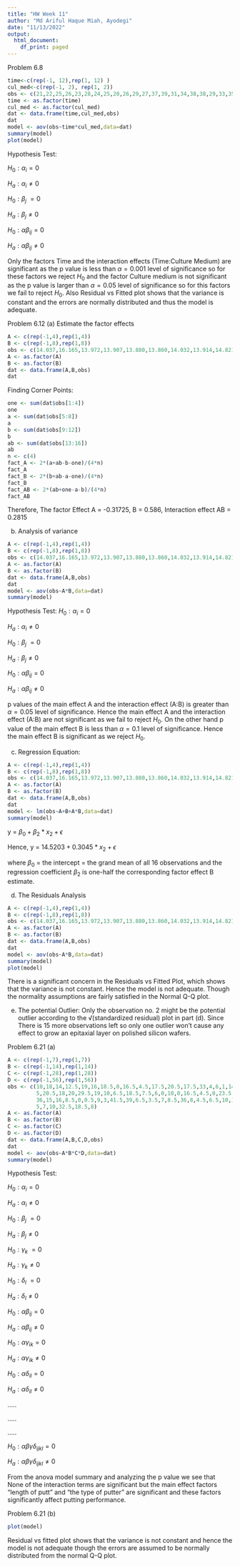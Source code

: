 ```yaml
---
title: "HW Week 11"
author: "Md Ariful Haque Miah, Ayodegi"
date: "11/13/2022"
output:
  html_document:
    df_print: paged
---
```

Problem 6.8
```r
time<-c(rep(-1, 12),rep(1, 12) )
cul_med<-c(rep(-1, 2), rep(1, 2))
obs <- c(21,22,25,26,23,28,24,25,20,26,29,27,37,39,31,34,38,38,29,33,35,36,30,35)
time <- as.factor(time)
cul_med <- as.factor(cul_med)
dat <- data.frame(time,cul_med,obs)
dat
model <- aov(obs~time*cul_med,data=dat)
summary(model) 
plot(model)
```
Hypothesis Test:

$H_0: \alpha_i = 0$ 

$H_a: \alpha_i \neq 0$

$H_0: \beta_j\ = 0$ 

$H_a: \beta_j \neq 0$

$H_0: \alpha\beta_{ij}=0$

$H_a: \alpha\beta_{ij}\neq0$

Only the factors Time and the interaction effects (Time:Culture Medium) are significant as the p value is less than $\alpha=0.001$
level of significance so for these factors we reject $H_0$ and the factor Culture medium is not significant as the p value is larger
than $\alpha=0.05$ level of significance so for this factors we fail to reject $H_0$.
Also Residual vs Fitted plot shows that the variance is constant and the errors are normally distributed and thus the model is adequate.

Problem 6.12
(a) Estimate the factor effects
```r
A <- c(rep(-1,4),rep(1,4))
B <- c(rep(-1,8),rep(1,8))
obs <- c(14.037,16.165,13.972,13.907,13.880,13.860,14.032,13.914,14.821,14.757,14.843,14.878,14.888,14.921,14.415,14.932)
A <- as.factor(A)
B <- as.factor(B)
dat <- data.frame(A,B,obs)
dat
```
Finding Corner Points:
```r
one <- sum(dat$obs[1:4])
one
a <- sum(dat$obs[5:8])
a
b <- sum(dat$obs[9:12])
b
ab <- sum(dat$obs[13:16])
ab
n <- c(4)
fact_A <- 2*(a+ab-b-one)/(4*n)
fact_A
fact_B <- 2*(b+ab-a-one)/(4*n)
fact_B
fact_AB <- 2*(ab+one-a-b)/(4*n)
fact_AB
```
Therefore, The factor Effect A = -0.31725, B = 0.586, Interaction effect AB = 0.2815

(b) Analysis of variance
```r
A <- c(rep(-1,4),rep(1,4))
B <- c(rep(-1,8),rep(1,8))
obs <- c(14.037,16.165,13.972,13.907,13.880,13.860,14.032,13.914,14.821,14.757,14.843,14.878,14.888,14.921,14.415,14.932)
A <- as.factor(A)
B <- as.factor(B)
dat <- data.frame(A,B,obs)
dat
model <- aov(obs~A*B,data=dat)
summary(model)
```
Hypothesis Test: $H_0: \alpha_i = 0$ 

$H_a: \alpha_i \neq 0$

$H_0: \beta_j\ = 0$ 

$H_a: \beta_j \neq 0$

$H_0: \alpha\beta_{ij}=0$

$H_a: \alpha\beta_{ij}\neq0$


p values of the main effect A and the interaction effect (A:B) is greater than $\alpha = 0.05$ level of significance.
Hence the main effect A and the interaction effect (A:B) are not significant as we fail to reject $H_0$.
On the other hand p value of the main effect B is less than $\alpha = 0.1$ level of significance. Hence the main effect B
is significant as we reject $H_0$.

(c) Regression Equation:
```r
A <- c(rep(-1,4),rep(1,4))
B <- c(rep(-1,8),rep(1,8))
obs <- c(14.037,16.165,13.972,13.907,13.880,13.860,14.032,13.914,14.821,14.757,14.843,14.878,14.888,14.921,14.415,14.932)
A <- as.factor(A)
B <- as.factor(B)
dat <- data.frame(A,B,obs)
dat
model <- lm(obs~A+B+A*B,data=dat)
summary(model)
```
y = $\beta_0 + \beta_2 *x_2 + \epsilon$

Hence, y = $14.5203 + 0.3045 * x_2 + \epsilon$

where $\beta_0$ = the intercept = the grand mean of all 16 observations and the regression coefficient $\beta_2$ is one-half the
corresponding factor effect B estimate.

(d) The Residuals Analysis
```r
A <- c(rep(-1,4),rep(1,4))
B <- c(rep(-1,8),rep(1,8))
obs <- c(14.037,16.165,13.972,13.907,13.880,13.860,14.032,13.914,14.821,14.757,14.843,14.878,14.888,14.921,14.415,14.932)
A <- as.factor(A)
B <- as.factor(B)
dat <- data.frame(A,B,obs)
dat
model <- aov(obs~A*B,data=dat)
summary(model)
plot(model)
```
There is a significant concern in the Residuals vs Fitted Plot, which shows that the variance is not constant. Hence the model is not adequate. Though the normality assumptions are fairly satisfied in the Normal Q-Q plot.

(e) The potential Outlier: Only the observation no. 2 might be the potential outlier according to the $\sqrt$(standardized residual) plot in part (d). Since There is 15 more observations left so only one outlier won't cause any effect to grow an epitaxial layer on polished silicon wafers.

Problem 6.21
(a)
```r
A <- c(rep(-1,7),rep(1,7))
B <- c(rep(-1,14),rep(1,14))
C <- c(rep(-1,28),rep(1,28))
D <- c(rep(-1,56),rep(1,56))
obs <- c(10,18,14,12.5,19,16,18.5,0,16.5,4.5,17.5,20.5,17.5,33,4,6,1,14.5,12,14,5,0,10,34,11,25.5,21.5,0,0,0,18.5,19.5,16,15,11,
         5,20.5,18,20,29.5,19,10,6.5,18.5,7.5,6,0,10,0,16.5,4.5,0,23.5,8,8,8,4.5,18,14.5,10,0,17.5,6,19.5,18,16,5.5,10,7,
         36,15,16,8.5,0,0.5,9,3,41.5,39,6.5,3.5,7,8.5,36,8,4.5,6.5,10,13,41,14,21.5,10.5,6.5,0,15.5,24,16,0,0,0,4.5,1,4,6.5,18,
         5,7,10,32.5,18.5,8)
A <- as.factor(A)
B <- as.factor(B)
C <- as.factor(C)
D <- as.factor(D)
dat <- data.frame(A,B,C,D,obs)
dat
model <- aov(obs~A*B*C*D,data=dat)
summary(model)
```
Hypothesis Test:

$H_0: \alpha_i = 0$

$H_a: \alpha_i \neq 0$

$H_0: \beta_j\ = 0$ 

$H_a: \beta_j \neq 0$

$H_0: \gamma_k\ = 0$ 

$H_a: \gamma_k \neq 0$

$H_0: \delta_l\ = 0$ 

$H_a: \delta_l \neq 0$

$H_0: \alpha\beta_{ij}=0$

$H_a: \alpha\beta_{ij}\neq0$

$H_0: \alpha\gamma_{ik}=0$

$H_a: \alpha\gamma_{ik}\neq0$

$H_0: \alpha\delta_{il}=0$

$H_a: \alpha\delta_{il}\neq0$

.....

.....

.....

$H_0: \alpha\beta\gamma\delta_{ijkl}=0$

$H_a: \alpha\beta\gamma\delta_{ijkl}\neq0$

From the anova model summary and analyzing the p value we see that None of the interaction terms are significant but the main effect factors "length of putt" and "the type of putter" are significant and these factors significantly affect putting performance.

Problem 6.21
(b)
```r
plot(model)
```
Residual vs fitted plot shows that the variance is not constant and hence the model is not adequate though the errors are assumed to be normally distributed from the normal Q-Q plot.

